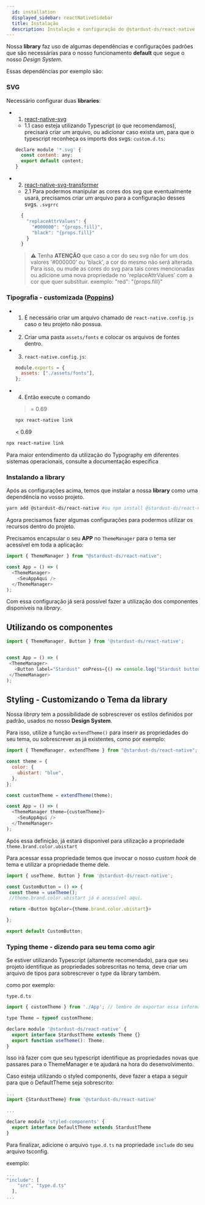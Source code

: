 ```yaml
---
  id: installation
  displayed_sidebar: reactNativeSidebar
  title: Instalação
  description: Instalação e configuração do @stardust-ds/react-native
---
```



Nossa **library** faz uso de algumas dependências e configurações padrões que são necessárias para o nosso funcionamento **default** que segue o nosso _Design System_.

Essas dependências por exemplo são:

### SVG

Necessário configurar duas **libraries**:

- 1. [react-native-svg](https://github.com/react-native-svg/react-native-svg)

  - 1.1 caso esteja utilizando Typescript (o que recomendamos), precisará criar um arquivo, ou adicionar caso exista um, para que o typescript reconheça os imports dos svgs:
    `custom.d.ts`:

  ```js
  declare module '*.svg' {
    const content: any;
    export default content;
  }
  ```

- 2. [react-native-svg-transformer](https://github.com/kristerkari/react-native-svg-transformer)

  - 2.1 Para podermos manipular as cores dos svg que eventualmente usará, precisamos criar um arquivo para a configuração desses svgs.
    `.svgrrc`

  ```js
    {
      "replaceAttrValues": {
        "#000000": "{props.fill}",
        "black": "{props.fill}"
      }
    }
  ```

  > ⚠️ Tenha **ATENÇÃO** que caso a cor do seu svg não for um dos valores '#000000' ou 'black', a cor do mesmo não será alterada. Para isso, ou mude as cores do svg para tais cores mencionadas ou adicione uma nova propriedade no 'replaceAttrValues' com a cor que quer substituir. exemplo: "red": "{props.fill}"

### Tipografia - customizada ([Poppins](./src/assets/fonts/))

- 1. É necessário criar um arquivo chamado de `react-native.config.js` caso o teu projeto não possua.
- 2. Criar uma pasta `assets/fonts` e colocar os arquivos de fontes dentro.

- 3. `react-native.config.js`:

  ```js
  module.exports = {
    assets: ["./assets/fonts"],
  };
  ```

- 4. Então execute o comando

  > = 0.69

  ```bash
  npx react-native link
  ```

  < 0.69

```bash
npx react-native link
```

Para maior entendimento da utilização do Typography em diferentes sistemas operacionais, consulte a documentação específica

### Instalando a library

Após as configurações acima, temos que instalar a nossa **library** como uma dependência no vosso projeto.

```bash
yarn add @stardust-ds/react-native #ou npm install @stardust-ds/react-native
```

Agora precisamos fazer algumas configurações para podermos utilizar os recursos dentro do projeto.

Precisamos encapsular o seu **APP** no `ThemeManager` para o tema ser acessível em toda a aplicação:

```js
import { ThemeManager } from "@stardust-ds/react-native";

const App = () => (
  <ThemeManager>
    <SeuAppAqui />
  </ThemeManager>
);
```

Com essa configuração já será possível fazer a utilização dos componentes disponíveis na _library_.

## Utilizando os componentes

```js
import { ThemeManager, Button } from '@stardust-ds/react-native';


const App = () => (
 <ThemeManager>
   <Button label="Stardust" onPress={() => console.log("Stardust button"!)} />
 </ThemeManager>
);

```

## Styling - Customizando o Tema da library

Nossa _library_ tem a possibilidade de sobrescrever os estilos definidos por padrão, usados no nosso **Design System**.

Para isso, utilize a função `extendTheme()` para inserir as propriedades do seu tema, ou sobrescrever as já existentes, como por exemplo:

```js
import { ThemeManager, extendTheme } from "@stardust-ds/react-native";

const theme = {
  color: {
    ubistart: "blue",
  },
};

const customTheme = extendTheme(theme);

const App = () => (
  <ThemeManager theme={customTheme}>
    <SeuAppAqui />
  </ThemeManager>
);
```

Após essa definição, já estará disponível para utilização a propriedade `theme.brand.color.ubistart`

Para acessar essa propriedade temos que invocar o nosso _custom hook_ de tema e utilizar a propriedade theme dele.

```js
import { useTheme, Button } from '@stardust-ds/react-native';

const CustomButton = () => {
 const theme = useTheme();
 //theme.brand.color.ubistart já é acessível aqui.

 return <Button bgColor={theme.brand.color.ubistart}>

};

export default CustomButton;

```

### Typing theme - dizendo para seu tema como agir

Se estiver utilizando Typescript (altamente recomendado), para que seu projeto identifique as propriedades sobrescritas no tema, deve criar um arquivo de tipos para sobrescrever o type da library também.

como por exemplo:

`type.d.ts`

```js
import { customTheme } from './App'; // lembre de exportar essa informação no seu App ou onde quer que tenha definido ela e importe aqui

type Theme = typeof customTheme;

declare module '@stardust-ds/react-native' {
  export interface StardustTheme extends Theme {}
  export function useTheme(): Theme;
}
```

Isso irá fazer com que seu typescript identifique as propriedades novas que passares para o ThemeManager e te ajudará na hora do desenvolvimento.

Caso esteja utilizando o styled components, deve fazer a etapa a seguir para que o DefaultTheme seja sobrescrito:

```js
...
import {StardustTheme} from '@stardust-ds/react-native'

...

declare module 'styled-components' {
  export interface DefaultTheme extends StardustTheme
}
```

Para finalizar, adicione o arquivo `type.d.ts` na propriedade `include` do seu arquivo tsconfig.

exemplo:

```js
...
"include": [
    "src", "type.d.ts"
  ],
...
```
